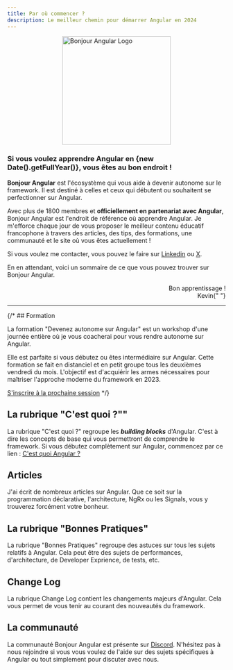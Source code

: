 ```yaml
---
title: Par où commencer ?
description: Le meilleur chemin pour démarrer Angular en 2024
---
```



<div style="display: flex; justify-content: center">
  <Image src={logo} width="250" height="250" alt="Bonjour Angular Logo" />
</div>

### Si vous voulez apprendre Angular en {new Date().getFullYear()}, vous êtes au bon endroit !

**Bonjour Angular** est l'écosystème qui vous aide à devenir autonome sur le framework. Il est destiné à celles et ceux qui débutent ou souhaitent se perfectionner sur Angular.

Avec plus de 1800 membres et **officiellement en partenariat avec Angular**, Bonjour Angular est l'endroit de référence où apprendre Angular. Je m'efforce chaque jour de vous proposer le meilleur contenu éducatif francophone à travers des articles, des tips, des formations, une communauté et le site où vous êtes actuellement !

Si vous voulez me contacter, vous pouvez le faire sur [Linkedin](https://www.linkedin.com/in/kevin-tale/) ou [X](https://twitter.com/xKevinTale).

En en attendant, voici un sommaire de ce que vous pouvez trouver sur Bonjour Angular.

<div style="text-align:right;">
  <p>
    Bon apprentissage ! <br />
    Kevin{" "}
  </p>
</div>

---

{/* ## Formation

La formation "Devenez autonome sur Angular" est un workshop d'une journée entière où je vous coacherai pour vous rendre autonome sur Angular.

Elle est parfaite si vous débutez ou êtes intermédiaire sur Angular. Cette formation se fait en distanciel et en petit groupe tous les deuxièmes vendredi du mois. L'objectif est d'acquiérir les armes nécessaires pour maîtriser l'approche moderne du framework en 2023.

[S'inscrire à la prochaine session](/formations/devenez-autonome-sur-angular) */}

## La rubrique "C'est quoi ?""

La rubrique "C'est quoi ?" regroupe les **_building blocks_** d'Angular. C'est à dire les concepts de base qui vous permettront de comprendre le framework.
Si vous débutez complètement sur Angular, commencez par ce lien : [C'est quoi Angular ?](/cest-quoi/angular)

## Articles

J'ai écrit de nombreux articles sur Angular. Que ce soit sur la programmation déclarative, l'architecture, NgRx ou les Signals, vous y trouverez forcément votre bonheur.

## La rubrique "Bonnes Pratiques"

La rubrique "Bonnes Pratiques" regroupe des astuces sur tous les sujets relatifs à Angular. Cela peut être des sujets de performances, d'architecture, de Developer Exprience, de tests, etc.

## Change Log

La rubrique Change Log contient les changements majeurs d'Angular. Cela vous permet de vous tenir au courant des nouveautés du framework.

## La communauté

La communauté Bonjour Angular est présente sur [Discord](https://discord.com/invite/c8XThfW9a7). N'hésitez pas à nous rejoindre si vous vous voulez de l'aide sur des sujets spécifiques à Angular ou tout simplement pour discuter avec nous.

